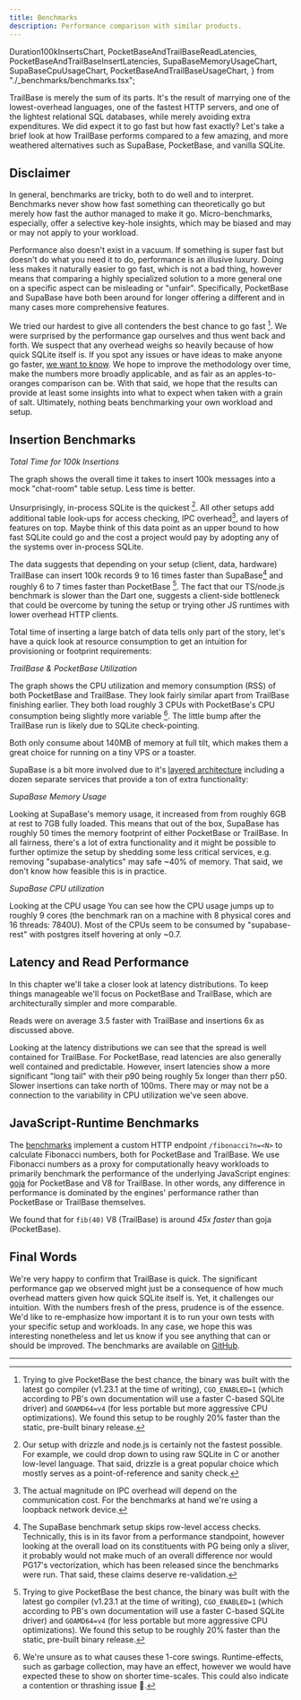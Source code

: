 ```yaml
---
title: Benchmarks
description: Performance comparison with similar products.
---
```


  Duration100kInsertsChart,
  PocketBaseAndTrailBaseReadLatencies,
  PocketBaseAndTrailBaseInsertLatencies,
  SupaBaseMemoryUsageChart,
  SupaBaseCpuUsageChart,
  PocketBaseAndTrailBaseUsageChart,
} from "./_benchmarks/benchmarks.tsx";

TrailBase is merely the sum of its parts. It's the result of marrying one of
the lowest-overhead languages, one of the fastest HTTP servers, and one of the
lightest relational SQL databases, while merely avoiding extra expenditures.
We did expect it to go fast but how fast exactly? Let's take a brief look at
how TrailBase performs compared to a few amazing, and more weathered
alternatives such as SupaBase, PocketBase, and vanilla SQLite.

## Disclaimer

In general, benchmarks are tricky, both to do well and to interpret.
Benchmarks never show how fast something can theoretically go but merely how
fast the author managed to make it go.
Micro-benchmarks, especially, offer a selective key-hole insights, which may be
biased and may or may not apply to your workload.

Performance also doesn't exist in a vacuum. If something is super fast but
doesn't do what you need it to do, performance is an illusive luxury.
Doing less makes it naturally easier to go fast, which is not a bad thing,
however means that comparing a highly specialized solution to a more general
one on a specific aspect can be misleading or "unfair".
Specifically, PocketBase and SupaBase have both been around for longer offering
a different and in many cases more comprehensive features.

We tried our hardest to give all contenders the best chance to go fast [^1].
We were surprised by the performance gap ourselves and thus went back and
forth. We suspect that any overhead weighs so heavily because of how quick
SQLite itself is.
If you spot any issues or have ideas to make anyone go faster,
[we want to know](https://github.com/trailbaseio/trailbase-benchmark).
We hope to improve the methodology over time, make the numbers more broadly
applicable, and as fair as an apples-to-oranges comparison can be.
With that said, we hope that the results can provide at least some insights
into what to expect when taken with a grain of salt.
Ultimately, nothing beats benchmarking your own workload and setup.

## Insertion Benchmarks

_Total Time for 100k Insertions_

<div class="flex justify-center">
  <div class="h-[300px] w-[90%]">
    <Duration100kInsertsChart client:only="solid-js" />
  </div>
</div>

The graph shows the overall time it takes to insert 100k messages into a mock
"chat-room" table setup. Less time is better.

Unsurprisingly, in-process SQLite is the quickest [^2].
All other setups add additional table look-ups for access checking, IPC
overhead[^3], and layers of features on top.
Maybe think of this data point as an upper bound to how fast SQLite could go
and the cost a project would pay by adopting any of the systems over in-process
SQLite.

The data suggests that depending on your setup (client, data, hardware)
TrailBase can insert 100k records 9 to 16 times faster than SupaBase[^4] and
roughly 6 to 7 times faster than PocketBase [^1].
The fact that our TS/node.js benchmark is slower than the Dart one, suggests a
client-side bottleneck that could be overcome by tuning the setup or trying
other JS runtimes with lower overhead HTTP clients.

Total time of inserting a large batch of data tells only part of the story,
let's have a quick look at resource consumption to get an intuition for
provisioning or footprint requirements:

_TrailBase & PocketBase Utilization_

<div class="flex justify-center">
  <div class="h-[300px] w-[90%]">
    <PocketBaseAndTrailBaseUsageChart client:only="solid-js" />
  </div>
</div>

The graph shows the CPU utilization and memory consumption (RSS) of both
PocketBase and TrailBase. They look fairly similar apart from TrailBase
finishing earlier. They both load roughly 3 CPUs with PocketBase's CPU
consumption being slightly more variable [^5].
The little bump after the TrailBase run is likely due to SQLite check-pointing.

Both only consume about 140MB of memory at full tilt, which makes them a great
choice for running on a tiny VPS or a toaster.

SupaBase is a bit more involved due to it's
[layered architecture](https://supabase.com/docs/guides/getting-started/architecture)
including a dozen separate services that provide a ton of extra functionality:

_SupaBase Memory Usage_

<div class="flex justify-center">
  <div class="h-[340px] w-[90%]">
    <SupaBaseMemoryUsageChart client:only="solid-js" />
  </div>
</div>

Looking at SupaBase's memory usage, it increased from from roughly 6GB at rest to
7GB fully loaded.
This means that out of the box, SupaBase has roughly 50 times the memory
footprint of either PocketBase or TrailBase.
In all fairness, there's a lot of extra functionality and it might be possible
to further optimize the setup by shedding some less critical services, e.g.
removing "supabase-analytics" may safe ~40% of memory. That said, we don't know
how feasible this is in practice.

_SupaBase CPU utilization_

<div class="flex justify-center">
  <div class="h-[340px] w-[90%]">
    <SupaBaseCpuUsageChart client:only="solid-js" />
  </div>
</div>

Looking at the CPU usage You can see how the CPU usage jumps up to roughly 9
cores (the benchmark ran on a machine with 8 physical cores and 16 threads:
7840U). Most of the CPUs seem to be consumed by "supabase-rest" with postgres
itself hovering at only ~0.7.

## Latency and Read Performance

In this chapter we'll take a closer look at latency distributions. To keep
things manageable we'll focus on PocketBase and TrailBase, which are
architecturally simpler and more comparable.

Reads were on average 3.5 faster with TrailBase and insertions 6x as discussed
above.

<div class="flex justify-center h-[340px] w-[90%]">
  <div class="w-[50%]">
    <PocketBaseAndTrailBaseReadLatencies client:only="solid-js" />
  </div>

  <div class="w-[50%]">
    <PocketBaseAndTrailBaseInsertLatencies client:only="solid-js" />
  </div>
</div>

Looking at the latency distributions we can see that the spread is well
contained for TrailBase. For PocketBase, read latencies are also generally well
contained and predictable.
However, insert latencies show a more significant "long tail" with their p90
being roughly 5x longer than therr p50.
Slower insertions can take north of 100ms. There may or may not be a connection
to the variability in CPU utilization we've seen above.

## JavaScript-Runtime Benchmarks

The [benchmarks](https://github.com/trailbaseio/trailbase-benchmark)
implement a custom HTTP endpoint `/fibonacci?n=<N>` to calculate Fibonacci
numbers, both for PocketBase and TrailBase.
We use Fibonacci numbers as a proxy for computationally heavy workloads to
primarily benchmark the performance of the underlying JavaScript engines:
[goja](https://github.com/dop251/goja) for PocketBase and V8 for TrailBase.
In other words, any difference in performance is dominated by the engines'
performance rather than PocketBase or TrailBase themselves.

We found that for `fib(40)` V8 (TrailBase) is around *45x faster* than
goja (PocketBase).

## Final Words

We're very happy to confirm that TrailBase is quick. The significant
performance gap we observed might just be a consequence of how much overhead
matters given how quick SQLite itself is.
Yet, it challenges our intuition. With the numbers fresh of the press, prudence is
of the essence. We'd like to re-emphasize how important it is to run your own
tests with your specific setup and workloads.
In any case, we hope this was interesting nonetheless and let us know if you
see anything that can or should be improved.
The benchmarks are available on [GitHub](https://github.com/trailbaseio/trailbase-benchmark).

<div class="h-[50px]" />

---

[^1]:
    Trying to give PocketBase the best chance, the binary was built with the
    latest go compiler (v1.23.1 at the time of writing), `CGO_ENABLED=1` (which
    according to PB's own documentation will use a faster C-based SQLite
    driver) and `GOAMD64=v4` (for less portable but more aggressive CPU
    optimizations).
    We found this setup to be roughly 20% faster than the static, pre-built
    binary release.

[^2]:
    Our setup with drizzle and node.js is certainly not the fastest possible.
    For example, we could drop down to using raw SQLite in C or another
    low-level language.
    That said, drizzle is a great popular choice which mostly serves as a
    point-of-reference and sanity check.

[^3]:
    The actual magnitude on IPC overhead will depend on the communication cost.
    For the benchmarks at hand we're using a loopback network device.

[^4]:
    The SupaBase benchmark setup skips row-level access checks. Technically,
    this is in its favor from a performance standpoint, however looking at the
    overall load on its constituents with PG being only a sliver, it probably
    would not make much of an overall difference nor would PG17's vectorization,
    which has been released since the benchmarks were run. That said, these
    claims deserve re-validation.

[^5]:
    We're unsure as to what causes these 1-core swings.
    Runtime-effects, such as garbage collection, may have an effect, however we
    would have expected these to show on shorter time-scales.
    This could also indicate a contention or thrashing issue 🤷.
